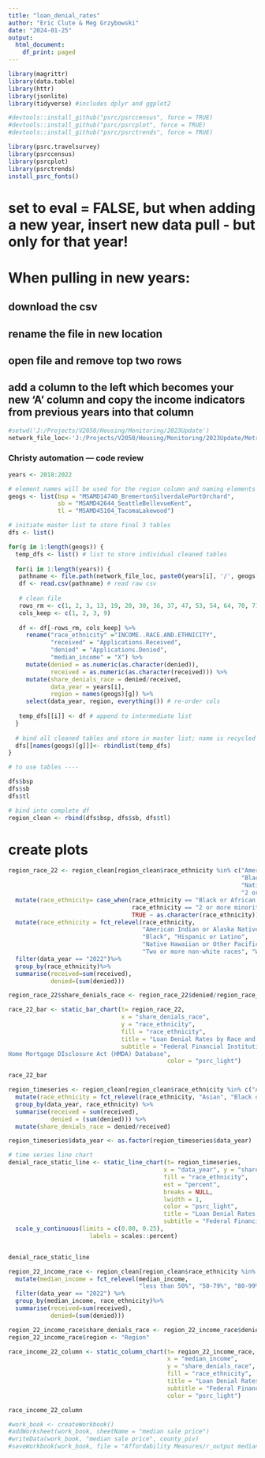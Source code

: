 ```yaml
---
title: "loan_denial_rates"
author: "Eric Clute & Meg Grzybowski"
date: "2024-01-25"
output:
  html_document:
    df_print: paged
---
```


```r

library(magrittr)
library(data.table)
library(httr)
library(jsonlite)
library(tidyverse) #includes dplyr and ggplot2

#devtools::install_github("psrc/psrccensus", force = TRUE)
#devtools::install_github("psrc/psrcplot", force = TRUE)
#devtools::install_github("psrc/psrctrends", force = TRUE)

library(psrc.travelsurvey)
library(psrccensus)
library(psrcplot)
library(psrctrends)
install_psrc_fonts()
```

# set to eval = FALSE, but when adding a new year, insert new data pull - but only for that year!

# When pulling in new years:

## download the csv
## rename the file in new location
## open file and remove top two rows
## add a column to the left which becomes your new 'A' column and copy the income indicators from previous years into that column

```r
#setwd('J:/Projects/V2050/Housing/Monitoring/2023Update')
network_file_loc<-'J:/Projects/V2050/Housing/Monitoring/2023Update/Metrics/Loan Denials- FFIEC'
```

### Christy automation --- code review

```r

years <- 2018:2022

# element names will be used for the region column and naming elements in master list. Adjust here.
geogs <- list(bsp = "MSAMD14740_BremertonSilverdalePortOrchard",
              sb = "MSAMD42644_SeattleBellevueKent", 
              tl = "MSAMD45104_TacomaLakewood")

# initiate master list to store final 3 tables
dfs <- list()

for(g in 1:length(geogs)) {
  temp_dfs <- list() # list to store individual cleaned tables
  
  for(i in 1:length(years)) {
   pathname <- file.path(network_file_loc, paste0(years[i], '/', geogs[g], years[i], ".csv"))
   df <- read.csv(pathname) # read raw csv
   
   # clean file
   rows_rm <- c(1, 2, 3, 13, 19, 20, 30, 36, 37, 47, 53, 54, 64, 70, 71, 81)
   cols_keep <- c(1, 2, 3, 9) 
   
   df <- df[-rows_rm, cols_keep] %>% 
     rename("race_ethnicity" ="INCOME..RACE.AND.ETHNICITY",
            "received" = "Applications.Received", 
            "denied" = "Applications.Denied",
            "median_income" = "X") %>% 
     mutate(denied = as.numeric(as.character(denied)),
            received = as.numeric(as.character(received))) %>% 
     mutate(share_denials_race = denied/received,
            data_year = years[i],
            region = names(geogs)[g]) %>% 
     select(data_year, region, everything()) # re-order cols
   
   temp_dfs[[i]] <- df # append to intermediate list
  }
  
  # bind all cleaned tables and store in master list; name is recycled from geogs element names.
  dfs[[names(geogs)[g]]]<- rbindlist(temp_dfs) 
}

# to use tables ----

dfs$bsp
dfs$sb
dfs$tl

# bind into complete df
region_clean <- rbind(dfs$bsp, dfs$sb, dfs$tl)
```

# create plots

```r

region_race_22 <- region_clean[region_clean$race_ethnicity %in% c("American Indian or Alaska Native", "Asian",
                                                                  "Black or African American", "Hispanic or Latino",
                                                                  "Native Hawaiian or Other Pacific Islander",
                                                                  "2 or more minority races", "White"), ] %>%
  mutate(race_ethnicity= case_when(race_ethnicity == "Black or African American" ~ "Black",
                                   race_ethnicity == "2 or more minority races" ~ "Two or more non-white races",
                                   TRUE ~ as.character(race_ethnicity))) %>%
  mutate(race_ethnicity = fct_relevel(race_ethnicity, 
                                      "American Indian or Alaska Native", "Asian",
                                      "Black", "Hispanic or Latino",
                                      "Native Hawaiian or Other Pacific Islander",
                                      "Two or more non-white races", "White")) %>%
  filter(data_year == "2022")%>%
  group_by(race_ethnicity)%>%
  summarise(received=sum(received),
            denied=(sum(denied)))

region_race_22$share_denials_race <- region_race_22$denied/region_race_22$received

race_22_bar <- static_bar_chart(t= region_race_22,
                                x = "share_denials_race",
                                y = "race_ethnicity",
                                fill = "race_ethnicity",
                                title = "Loan Denial Rates by Race and Ethnicity (2022)",
                                subtitle = "Federal Financial Institutions Examination Council (FFIEC), 
Home Mortgage DIsclosure Act (HMDA) Database",
                                             color = "psrc_light")

race_22_bar
```

```r
region_timeseries <- region_clean[region_clean$race_ethnicity %in% c("Asian", "Black or African American", "Hispanic or Latino", "White"), ] %>%
  mutate(race_ethnicity = fct_relevel(race_ethnicity, "Asian", "Black or African American", "Hispanic or Latino", "White")) %>%
  group_by(data_year, race_ethnicity) %>%
  summarise(received = sum(received),
            denied = (sum(denied))) %>%
  mutate(share_denials_race = denied/received)

region_timeseries$data_year <- as.factor(region_timeseries$data_year)

# time series line chart
denial_race_static_line <- static_line_chart(t= region_timeseries,
                                            x = "data_year", y = "share_denials_race",
                                            fill = "race_ethnicity",
                                            est = "percent",
                                            breaks = NULL,
                                            lwidth = 1,
                                            color = "psrc_light",
                                            title = "Loan Denial Rates by Race and Ethnicity (2018-2022)",
                                            subtitle = "Federal Financial Institutions Examination Council (FFIEC), HMDA Database") +
  scale_y_continuous(limits = c(0.00, 0.25),
                       labels = scales::percent)


denial_race_static_line

```

```r

region_22_income_race <- region_clean[region_clean$race_ethnicity %in% c("White", "Asian","Black or African American", "Hispanic or Latino"), ] %>%
  mutate(median_income = fct_relevel(median_income, 
                                     "less than 50%", "50-79%", "80-99%", "100-119%", "120% or more")) %>%
  filter(data_year == "2022") %>%
  group_by(median_income, race_ethnicity)%>%
  summarise(received=sum(received),
            denied=(sum(denied)))

region_22_income_race$share_denials_race <- region_22_income_race$denied/region_22_income_race$received
region_22_income_race$region <- "Region"

race_income_22_column <- static_column_chart(t= region_22_income_race,
                                             x = "median_income",
                                             y = "share_denials_race",
                                             fill = "race_ethnicity",
                                             title = "Loan Denial Rates by Income Bracket and Race/Ethnicity (2022)",
                                             subtitle = "Federal Financial Institutions Examination Council (FFIEC), HMDA Database",
                                             color = "psrc_light")

race_income_22_column

```

```r

#work_book <- createWorkbook()
#addWorksheet(work_book, sheetName = "median sale price")
#writeData(work_book, "median sale price", county_piv)
#saveWorkbook(work_book, file = "Affordability Measures/r_output median_price_county.xlsx", overwrite = TRUE)

```

